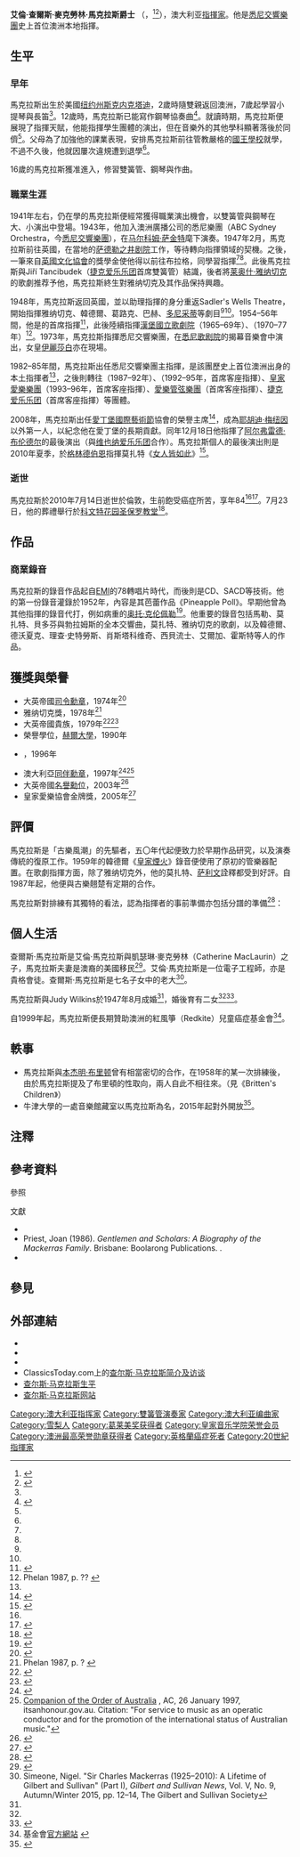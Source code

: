 {{NoteTA
|G1=Music
}}
{{Infobox musical artist
| name            = 查爾斯·馬克拉斯<br>Charles Mackerras
| real_name       = 
| english_name    = 
| Background      = non_vocal_instrumentalist
| image           = Sir Charles Mackerras.jpg
| image_size      =
| caption         = 2005年的馬克拉斯
| nationality     = 
| birth_date      = {{birth date|1925|11|17}}
| birth_place     = {{flag|澳大利亚}}[[悉尼|悉尼]]
| death_date      = {{death date and age|2010|7|14|1925|11|17}}
| death_place     = {{UK}}[[伦敦|伦敦]]
| death_cause     = 
| resting_place   = 
| alma_mater      = 
| Instrument      = 
| Genre           = [[古典音乐|古典音乐]]
| Occupation      = [[指挥家|指挥家]]
| Years_active    = 
| Label           = 
| related_group   = 
| spouse          = 
| children        = 
| signature       = 
| URL             = 
}}

'''艾倫·查爾斯·麥克勞林·馬克拉斯爵士''' {{post-nominals|country=AUS|AC|CH|CBE}}（{{lang-en|Sir Alan Charles Maclaurin Mackerras}}，{{bd|1925年|11月17日|2010年|7月14日}}<ref name="Australian">{{Cite news | url =http://www.theaustralian.com.au/news/arts/symphony-mourns-death-of-conductor-charles-mackerras/story-e6frg8n6-1225892114358 | title =Symphony mourns death of conductor Charles Mackerras | last =Wilson | first =Ashleigh | work =''The Australian'' | date =2010-07-15 | accessdate =2010-07-15 | archive-date =2012-05-26 | archive-url =https://archive.is/20120526043542/http://www.theaustralian.com.au/news/arts/symphony-mourns-death-of-conductor-charles-mackerras/story-e6frg8n6-1225892114358 | dead-url =no }}</ref><ref>{{Cite news | url =http://www.dailytelegraph.com.au/entertainment/music/sir-charles-mackerras-dies/story-e6frexl9-1225892206801 | title =Sir Charles Mackerras dies | work =[[每日电讯报_(澳洲)|''The Daily Telegraph'']] | date =2010-07-15 | accessdate =2010-07-15 | archive-date =2012-09-22 | archive-url =https://web.archive.org/web/20120922140755/http://www.dailytelegraph.com.au/entertainment/music/sir-charles-mackerras-dies/story-e6frexl9-1225892206801 | dead-url =no }}</ref>），澳大利亚[[指揮家|指揮家]]。他是[[悉尼交響樂團|悉尼交響樂團]]史上首位澳洲本地指揮。

== 生平 ==
=== 早年 ===
馬克拉斯出生於美國[[纽约州|纽约州]][[斯克内克塔迪_(纽约州)|斯克内克塔迪]]，2歲時隨雙親返回澳洲，7歲起學習小提琴與長笛<ref name="Telegraph"/>。12歲時，馬克拉斯已能寫作鋼琴協奏曲<ref name="Herald obit">{{Cite news | url =http://www.smh.com.au/national/obituaries/scion-of-an-australian-dynasty-conducted-for-the-whole-world-20100715-10ck6.html | title =Scion of an Australian dynasty conducted for the whole world | last =Maunder | first =Patricia | work =''The Sydney Morning Herald'' | publisher =Fairfax Media | date =2010-07-16 | accessdate =2010-07-16 | archive-date =2012-11-06 | archive-url =https://web.archive.org/web/20121106122501/http://www.smh.com.au/national/obituaries/scion-of-an-australian-dynasty-conducted-for-the-whole-world-20100715-10ck6.html | dead-url =no }}</ref>。就讀{{le|悉尼文法學校|Sydney Grammar School}}時期，馬克拉斯便展現了指揮天賦，他能指揮學生團體的演出，但在音樂外的其他學科顯著落後於同儕<ref name="Herald obit"/>。父母為了加強他的課業表現，安排馬克拉斯前往管教嚴格的[[國王學校_(巴拉馬打)|國王學校]]就學，不過不久後，他就因屢次違規遭到退學<ref name="Herald obit"/>。

16歲的馬克拉斯獲准進入{{le|新南威爾士州州立音樂院|Sydney Conservatorium of Music}}，修習雙簧管、鋼琴與作曲。

=== 職業生涯 ===
1941年左右，仍在學的馬克拉斯便經常獲得職業演出機會，以雙簧管與鋼琴在大、小演出中登場。1943年，他加入澳洲廣播公司的悉尼樂團（ABC Sydney Orchestra，今[[悉尼交響樂團|悉尼交響樂團]]），在[[马尔科姆·萨金特|马尔科姆·萨金特]]麾下演奏。1947年2月，馬克拉斯前往英國，在當地的[[萨德勒之井剧院|萨德勒之井剧院]]工作，等待轉向指揮領域的契機。之後，一筆來自[[英國文化協會|英國文化協會]]的獎學金使他得以前往布拉格，同{{le|瓦茨拉夫·塔利赫|Václav Talich}}學習指揮<ref name="Telegraph"/><ref name="Herald obit"/>。此後馬克拉斯與Jiří Tancibudek{{譯名請求}}（[[捷克爱乐乐团|捷克爱乐乐团]]首席雙簧管）結識，後者將[[莱奥什·雅纳切克|莱奥什·雅纳切克]]的歌劇推荐予他，馬克拉斯終生對雅纳切克及其作品保持興趣{{efn|日後馬克拉斯曾表示，雅纳切克作品的推廣是他個人生涯最重要的成就<ref name="Moss">{{Cite news | url =https://www.theguardian.com/music/2005/aug/20/classicalmusicandopera | title =The modest maestro | last =Moss | first =Stephen | work =''The Guardian'' | date =2005-08-20 | accessdate =2007-09-18 | archive-date =2021-03-20 | archive-url =https://web.archive.org/web/20210320101642/https://www.theguardian.com/music/2005/aug/20/classicalmusicandopera | dead-url =no }}</ref>。}}。

1948年，馬克拉斯返回英國，並以助理指揮的身分重返Sadler's Wells Theatre，開始指揮雅纳切克、韓德爾、葛路克、巴赫、[[葛塔諾·多尼采蒂|多尼采蒂]]等劇目<ref name="Telegraph"/><ref name="Herald obit"/>。1954–56年間，他是{{le|BBC音樂會樂團|BBC Concert Orchestra}}的首席指揮<ref name="Reuters">{{cite news | url =http://in.reuters.com/article/idINIndia-50143820100715 | title =Factbox – Orchestra conductor Charles Mackerras dies | last =Cutler | first =David | work =[[路透社|Reuters]] | date =2010-07-15 | accessdate =2010-07-15 | archive-date =2018-06-30 | archive-url =https://web.archive.org/web/20180630110540/https://in.reuters.com/article/idINIndia-50143820100715 | dead-url =no }}</ref>，此後陸續指揮[[漢堡國立歌劇院|漢堡國立歌劇院]]（1965–69年）、{{le|英國國家歌劇院|English National Opera}}（1970–77年）<ref>Phelan 1987, p. ?? {{Page needed}}</ref>。1973年，馬克拉斯指揮悉尼交響樂團，在[[悉尼歌剧院|悉尼歌剧院]]的揭幕音樂會中演出，女皇[[伊丽莎白二世|伊麗莎白]]亦在現場。

1982–85年間，馬克拉斯出任悉尼交響樂團主指揮，是該團歷史上首位澳洲出身的本土指揮者<ref name="Herald obit"/>，之後則轉往{{le|威爾士國家歌劇院|Welsh National Opera}}（1987–92年）、{{le|蘇格蘭室內樂團|Scottish Chamber Orchestra}}（1992–95年，首席客座指揮）、[[皇家愛樂樂團|皇家愛樂樂團]]（1993–96年，首席客座指揮）、[[愛樂管弦樂團|愛樂管弦樂團]]（首席客座指揮）、[[捷克爱乐乐团|捷克爱乐乐团]]（首席客座指揮）等團體{{efn|馬克拉斯後續取得威爾士歌劇院榮譽指揮，蘇格蘭室內樂團桂冠指揮等榮譽職銜。}}。

2008年，馬克拉斯出任[[愛丁堡國際藝術節|愛丁堡國際藝術節]]協會的榮譽主席<ref>{{Cite news | url =http://www.eif.co.uk/news/edinburgh-international-festival-society-announces-sir-charles-mackerras-new-honorary-president | title =Edinburgh International Festival Society Announces Sir Charles Mackerras as New Honorary President | year =2008 | accessdate =2008-08-24 | deadurl =yes | archiveurl =https://web.archive.org/web/20080823141033/http://www.eif.co.uk/news/edinburgh-international-festival-society-announces-sir-charles-mackerras-new-honorary-president | archivedate =2008-08-23 }}</ref>，成為[[耶胡迪·梅纽因|耶胡迪·梅纽因]]以外第一人，以紀念他在愛丁堡的長期貢獻。同年12月18日他指揮了[[阿尔弗雷德·布伦德尔|阿尔弗雷德·布伦德尔]]的最後演出（與[[维也纳爱乐乐团|维也纳爱乐乐团]]合作）。馬克拉斯個人的最後演出則是2010年夏季，於[[格林德伯恩|格林德伯恩]]指揮莫扎特《[[女人皆如此|女人皆如此]]》<ref>{{Cite news|url=https://www.telegraph.co.uk/culture/music/opera/7891990/A-tribute-to-Sir-Charles-Mackerras.html|title=A tribute to Sir Charles Mackerras|last=Christiansen|first=Rupert|work=''The Daily Telegraph''|date=2010-07-15|accessdate=2010-07-15|archive-date=2021-01-25|archive-url=https://web.archive.org/web/20210125010954/https://www.telegraph.co.uk/culture/music/opera/7891990/A-tribute-to-Sir-Charles-Mackerras.html|dead-url=no}}</ref>。

=== 逝世 ===
馬克拉斯於2010年7月14日逝世於倫敦，生前飽受癌症所苦，享年84<ref name="Australian"/><ref name="SMH">{{Cite news | url =http://news.smh.com.au/breaking-news-national/conductor-sir-charles-mackerras-dies-20100715-10c2w.html | title =Conductor Sir Charles Mackerras dies | work =''The Sydney Morning Herald'' | publisher =Fairfax Media | date =2010-07-15 | accessdate =2010-07-15 | archive-date =2012-06-12 | archive-url =https://web.archive.org/web/20120612014325/http://news.smh.com.au/breaking-news-national/conductor-sir-charles-mackerras-dies-20100715-10c2w.html | dead-url =no }}</ref>。7月23日，他的葬禮舉行於[[科文特花园圣保罗教堂|科文特花园圣保罗教堂]]<ref>{{Cite news|url=http://announcements.thetimes.co.uk/obituaries/timesonline-uk/obituary.aspx?n=charles-mackerras&pid=144188105|title=Charles Mackerras|work=The Times (personal announcements)|date=2010-07-20|accessdate=2010-07-20|archive-date=2012-07-08|archive-url=https://archive.is/20120708094050/http://announcements.thetimes.co.uk/obituaries/timesonline-uk/obituary.aspx?n=charles-mackerras&pid=144188105|dead-url=no}}</ref>。

== 作品 ==
=== 商業錄音 ===
馬克拉斯的錄音作品起自[[EMI|EMI]]的78轉唱片時代，而後則是CD、SACD等技術。他的第一份錄音灌錄於1952年，內容是其芭蕾作品《Pineapple Poll》{{譯名請求}}。早期他曾為其他指揮的錄音代打，例如病重的[[奥托·克伦佩勒|奥托·克伦佩勒]]<ref name=Gramophone>{{Cite news|url= |title=Charles Mackerras|work=''The Gramophone''|author=Alan Blyth|date=1975-03|pages=1, 626}}</ref>。他重要的錄音包括馬勒、莫扎特、貝多芬與勃拉姆斯的全本交響曲，莫扎特、雅纳切克的歌劇，以及韓德爾、德沃夏克、理查·史特勞斯、肖斯塔科维奇、西貝流士、艾爾加、霍斯特等人的作品。
{{expand list}}

== 獲獎與榮譽 ==
* 大英帝國[[大英帝國勳章|司令勳章]]，1974年<ref>{{London Gazette|issue=46162|supp=y|page=8|date=1974-01-01}}</ref>
* 雅纳切克獎，1978年<ref>Phelan 1987, p. ? {{Page needed}}</ref>
* 大英帝國貴族，1979年<ref>{{London Gazette|issue=47723|supp=y|page=1|date=1978-12-30}}</ref><ref>{{London Gazette|issue=47792|page=3365|date=1979-03-13}}</ref>
* 榮譽學位，[[赫爾大學|赫爾大學]]，1990年
* {{le|捷克功績勳章|Medal of Merit (Czech Republic)}}，1996年
* 澳大利亞[[澳大利亞勳章|同伴勳章]]，1997年<ref name="ClassicFM">{{Cite web|title=Sir Charles Mackerras dies|url=http://www.classicfm.co.uk/music/music-news-and-features/sir-charles-mackerras-dies|access-date=2010-07-15|date=2010-07-15|work=[[Classic_FM_(UK)|Classic FM]]|publisher=[[Global_Radio|Global Radio]]}}{{Dead link|date=February 2019|bot=InternetArchiveBot|fix-attempted=yes}}</ref><ref name=AC>[http://www.itsanhonour.gov.au/honours/honour_roll/search.cfm?aus_award_id=870019&search_type=advanced&showInd=true Companion of the Order of Australia] {{Wayback|url=http://www.itsanhonour.gov.au/honours/honour_roll/search.cfm?aus_award_id=870019&search_type=advanced&showInd=true |date=20181216120615 }}, AC, 26 January 1997, itsanhonour.gov.au. Citation: "For service to music as an operatic conductor and for the promotion of the international status of Australian music."</ref>
* 大英帝國[[名譽勳位|名譽勳位]]，2003年<ref>{{London Gazette|issue=56963|supp=1|page=4|date=2003-06-14}}</ref>
* 皇家愛樂協會金牌獎，2005年<ref>{{Cite web | url =http://www.royalphilharmonicsociety.org.uk/?page=awards/gold/goldmedallist2001.html | title =Gold Medallists 2000 to date | publisher =Royal Philharmonic Society | accessdate =2009-09-14 | archive-date =2020-10-08 | archive-url =https://web.archive.org/web/20201008212525/https://royalphilharmonicsociety.org.uk/?page=awards%2Fgold%2Fgoldmedallist2001.html | dead-url =no }}</ref>

== 評價 ==
馬克拉斯是「古樂風潮」的先驅者，五〇年代起便致力於早期作品研究，以及演奏傳統的復原工作。1959年的韓德爾《[[皇家煙火|皇家煙火]]》錄音便使用了原初的管樂器配置。在歌劇指揮方面，除了雅纳切克外，他的莫扎特、[[阿瑟·萨利文|萨利文]]詮釋都受到好評{{efn|馬克拉斯親自為1965年的《[[费加罗的婚礼|费加罗的婚礼]]》演出撰寫裝飾奏。}}。自1987年起，他便與古樂翹楚{{le|啟蒙時代管弦樂團|Orchestra of the Age of Enlightenment}}有定期的合作。

馬克拉斯對排練有其獨特的看法，認為指揮者的事前準備亦包括分譜的準備<ref>{{Cite news |url=http://www.classicstoday.com/features/f1_0200.asp |title=A Talk With Sir Charles Mackerras |publisher=Classics Today |last=Hurwitz |first=David |year=2000 |accessdate=2007-04-15 |deadurl=yes |archiveurl=https://web.archive.org/web/20070705084026/http://www.classicstoday.com/features/f1_0200.asp |archivedate=2007-07-05 }}</ref>：

{{Quotation|我認為，盡可能將樂團分譜仔細校訂的工作十分重要，如此一來樂團就能（在彩排時間有限時）更有效率地演奏。⋯⋯清楚的標示，尤其是強弱標記，這些事前準備使我們能夠專注在音樂的詮釋，避免技術問題的過份探討。}}

== 個人生活 ==
查爾斯·馬克拉斯是艾倫·馬克拉斯與凱瑟琳·麥克勞林（Catherine MacLaurin）之子，馬克拉斯夫妻是澳裔的美國移民<ref name="Telegraph">{{Cite news  | url =https://www.telegraph.co.uk/news/obituaries/culture-obituaries/music-obituaries/7892957/Sir-Charles-Mackerras.html  | title =Sir Charles Mackerras  | date =2010-07-15  | work =''The Daily Telegraph''  | publisher =Telegraph Media Group  | accessdate =2010-07-15  | archive-date =2021-01-20  | archive-url =https://web.archive.org/web/20210120045704/https://www.telegraph.co.uk/news/obituaries/culture-obituaries/music-obituaries/7892957/Sir-Charles-Mackerras.html  | dead-url =no  }}</ref>。艾倫·馬克拉斯是一位電子工程師，亦是貴格會徒。查爾斯·馬克拉斯是七名子女中的老大<ref name=Birthday90>Simeone, Nigel. "Sir Charles Mackerras (1925–2010): A Lifetime of Gilbert and Sullivan" (Part I), ''Gilbert and Sullivan News'', Vol. V, No. 9, Autumn/Winter 2015, pp. 12–14, The Gilbert and Sullivan Society</ref>。

馬克拉斯與Judy Wilkins{{譯名請求}}於1947年8月成婚<ref name=Birthday90/>，婚後育有二女<ref name="Herald obit"/><ref name="GuardianObituary">{{Cite news | url =https://www.theguardian.com/music/2010/jul/15/sir-charles-mackerras-obituary | title =Sir Charles Mackerras obituary | last =Blyth | first =Alan | date =2010-07-15 | work =[[衛報|''The Guardian'']] | accessdate =2010-07-15 | archive-date =2021-03-20 | archive-url =https://web.archive.org/web/20210320101200/https://www.theguardian.com/music/2010/jul/15/sir-charles-mackerras-obituary | dead-url =no }}</ref>。

自1999年起，馬克拉斯便長期贊助澳洲的紅風箏（Redkite）兒童癌症基金會<ref>基金會[http://www.redkite.org.au 官方網站] {{Wayback|url=http://www.redkite.org.au/ |date=20210305022355 }}</ref>。

== 軼事 ==
* 馬克拉斯與[[本杰明·布里顿|本杰明·布里顿]]曾有相當密切的合作，在1958年的某一次排練後，由於馬克拉斯提及了布里頓的性取向，兩人自此不相往來。（見《Britten's Children》{{譯名請求}}）
* 牛津大學{{le|韋斯頓圖書館|Weston Library}}的一處音樂館藏室以馬克拉斯為名，2015年起對外開放<ref>{{Cite web | url =https://www.bodleian.ox.ac.uk/bodley/news/2010/2010-07-15 | title =In Memoriam - Sir Charles Mackerras | publisher =Bodleian Library | accessdate =2020-07-28 | archive-date =2021-02-04 | archive-url =https://web.archive.org/web/20210204102133/https://www.bodleian.ox.ac.uk/bodley/news/2010/2010-07-15 | dead-url =no }}</ref>。

== 注釋 ==
{{notelist}}

== 參考資料 ==
;參照
{{reflist|30em}}

;文獻
*{{Cite book| last=Phelan  | first=Nancy | title=Charles Mackerras: A Musician's Musician | url=https://archive.org/details/charlesmackerras0000phel  | location=London | publisher=Victor Gollancz | year=1987 | isbn=0-575-03620-6 }}
* Priest, Joan (1986). ''Gentlemen and Scholars: A Biography of the Mackerras Family''. Brisbane: Boolarong Publications. {{ISBN|0-86439-013-0}}.
*{{Cite book| editor=Simeone, Nigel |editor2=John Tyrrell |title=Charles Mackerras | url=https://archive.org/details/charlesmackerras0000unse | location=Woodbridge | publisher=Boydell Press | year=2015 | isbn=978-1-84383-966-8 }}

== 參見 ==
{{Portal box|人物|古典音樂}}

== 外部連結 ==
* {{Allmusic|class=artist|id=q38032}}
* {{Discogs artist|832951}}
* {{IMDb name|0533431}}
* ClassicsToday.com上的[https://web.archive.org/web/20070705084026/http://www.classicstoday.com/features/f1_0200.asp 查尔斯·马克拉斯简介及访谈]{{en}}
*[https://web.archive.org/web/20090225100028/http://philharmonia.co.uk/thephilharmoniaorchestra/sircharlesmackerras/ 查尔斯·马克拉斯生平]{{en}}
* [https://charlesmackerras.com/ 查尔斯·马克拉斯网站]{{en}} {{Wayback|url=https://charlesmackerras.com/ |date=20211225162223 }}

{{normdaten}}
{{DEFAULTSORT:Mackerras, Charles}}
[[Category:澳大利亚指挥家|Category:澳大利亚指挥家]]
[[Category:雙簧管演奏家|Category:雙簧管演奏家]]
[[Category:澳大利亚编曲家|Category:澳大利亚编曲家]]
[[Category:雪梨人|Category:雪梨人]]
[[Category:葛莱美奖获得者|Category:葛莱美奖获得者]]
[[Category:皇家音乐学院荣誉会员|Category:皇家音乐学院荣誉会员]]
[[Category:澳洲最高荣誉勋章获得者|Category:澳洲最高荣誉勋章获得者]]
[[Category:英格蘭癌症死者|Category:英格蘭癌症死者]]
[[Category:20世紀指揮家|Category:20世紀指揮家]]